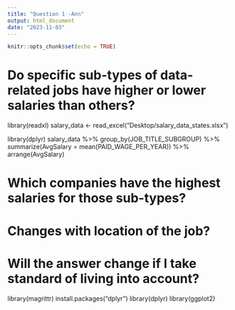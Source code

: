 ```yaml
---
title: "Question 1 -Ann"
output: html_document
date: "2023-11-03"
---
```

```r
knitr::opts_chunk$set(echo = TRUE)
```

# Do specific sub-types of data-related jobs have higher or lower salaries than others? 
library(readxl)
salary_data <- read_excel("Desktop/salary_data_states.xlsx")

library(dplyr)
salary_data %>%
  group_by(JOB_TITLE_SUBGROUP) %>%
  summarize(AvgSalary = mean(PAID_WAGE_PER_YEAR)) %>%
  arrange(AvgSalary)

# Which companies have the highest salaries for those sub-types? 


# Changes with location of the job? 
# Will the answer change if I take standard of living into account?


library(magrittr)
install.packages("dplyr")
library(dplyr)
library(ggplot2)